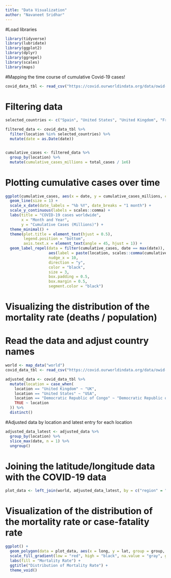 ```yaml
---
title: "Data Visualization"
author: "Navaneet Sridhar"
---
```



#Load libraries
```r
library(tidyverse)
library(lubridate)
library(ggplot2)
library(dplyr)
library(ggrepel)
library(scales)
library(maps)

```

#Mapping the time course of cumulative Covid-19 cases!
```r
covid_data_tbl <- read_csv("https://covid.ourworldindata.org/data/owid-covid-data.csv")
```

# Filtering data 
```r
selected_countries <- c("Spain", "United States", "United Kingdom", "France", "Germany")

filtered_data <- covid_data_tbl %>%
  filter(location %in% selected_countries) %>%
  mutate(date = as.Date(date))


cumulative_cases <- filtered_data %>%
  group_by(location) %>%
  mutate(cumulative_cases_millions = total_cases / 1e6)
```

# Plotting cumulative cases over time
```r
ggplot(cumulative_cases, aes(x = date, y = cumulative_cases_millions, color = location)) +
  geom_line(size = 1) +
  scale_x_date(date_labels = "%b %Y", date_breaks = "1 month") +
  scale_y_continuous(labels = scales::comma) +
  labs(title = "COVID-19 cases worldwide",
       x = "Month and Year",
       y = "Cumulative Cases (Millions)") +
  theme_minimal() +
  theme(plot.title = element_text(hjust = 0.5),
        legend.position = "bottom",
        axis.text.x = element_text(angle = 45, hjust = 1)) +
  geom_label_repel(data = filter(cumulative_cases, date == max(date)),
                   aes(label = paste(location, scales::comma(cumulative_cases_millions), sep = " - ")),
                   nudge_x = 10,
                   direction = "y",
                   color = "black",
                   size = 3,
                   box.padding = 0.5,
                   box.margin = 0.5,
                   segment.color = "black")

```
# Visualizing the distribution of the mortality rate (deaths / population)
# Read the data and adjust country names
```r
world <- map_data("world")
covid_data_tbl <- read_csv("https://covid.ourworldindata.org/data/owid-covid-data.csv")

adjusted_data <- covid_data_tbl %>% 
  mutate(location = case_when(
    location == "United Kingdom" ~ "UK",
    location == "United States" ~ "USA",
    location == "Democratic Republic of Congo" ~ "Democratic Republic of the Congo",
    TRUE ~ location
  )) %>%
  distinct()
```

#Adjusted data by location and latest entry for each location
```r
adjusted_data_latest <- adjusted_data %>%
  group_by(location) %>%
  slice_max(date, n = 1) %>%
  ungroup()
```

# Joining the latitude/longitude data with the COVID-19 data
```r
plot_data <- left_join(world, adjusted_data_latest, by = c("region" = "location"))
```

# Visualization of the distribution of the mortality rate or case-fatality rate
```r
ggplot() +
  geom_polygon(data = plot_data, aes(x = long, y = lat, group = group, fill = total_deaths / population), color = "black") +
  scale_fill_gradient(low = "red", high = "black", na.value = "gray", guide = "legend") +
  labs(fill = "Mortality Rate") +
  ggtitle("Distribution of Mortality Rate") +
  theme_void()

```
